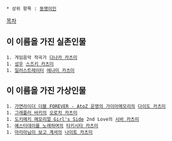  * 상위 항목 : [[동명이인]]

[[목차]]
== 이 이름을 가진 실존인물 ==
 1. 게임음악 작곡가 [[다나카 카츠미]]
 1. [[성우]] [[스즈키 카츠미]]
 1. [[일러스트레이터]] [[에나미 카츠미]]

== 이 이름을 가진 가상인물 ==
 1. [[가면라이더 더블 FOREVER - AtoZ 운명의 가이아메모리]]의 [[다이도 카츠미]]
 1. [[그래플러 바키]]의 [[오로치 카츠미]]
 1. [[도키메키 메모리얼 Girl's Side]] 2nd Love의 [[시바 카츠미]]
 1. [[예스터데이를 노래하며]]의 [[타키시타 카츠미]]
 1. [[마리아님이 보고 계셔]]의 [[나이토 카츠미]]
